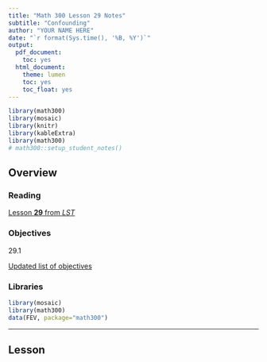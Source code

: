 ```yaml
---
title: "Math 300 Lesson 29 Notes"
subtitle: "Confounding"
author: "YOUR NAME HERE"
date: "`r format(Sys.time(), '%B, %Y')`"
output:
  pdf_document:
    toc: yes
  html_document:
    theme: lumen
    toc: yes
    toc_float: yes
---
```


```r
library(math300)
library(mosaic)
library(knitr)
library(kableExtra)
library(math300)
# math300::setup_student_notes()
```

## Overview




### Reading

[Lesson **29** from *LST*](https://dtkaplan.github.io/Math-300R/Textbook/Reading-notes-lesson-29.html)

### Objectives

29.1

[Updated list of objectives](../Objectives/Obj-lesson-29.html)

### Libraries

```r
library(mosaic)
library(math300)
data(FEV, package="math300")
```

----------

## Lesson
